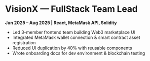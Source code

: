 # VisionX — FullStack Team Lead
**Jun 2025 – Aug 2025 | React, MetaMask API, Solidity**

- Led 3-member frontend team building Web3 marketplace UI  
- Integrated MetaMask wallet connection & smart contract asset registration  
- Reduced UI duplication by 40% with reusable components  
- Wrote onboarding docs for dev environment & blockchain testing
